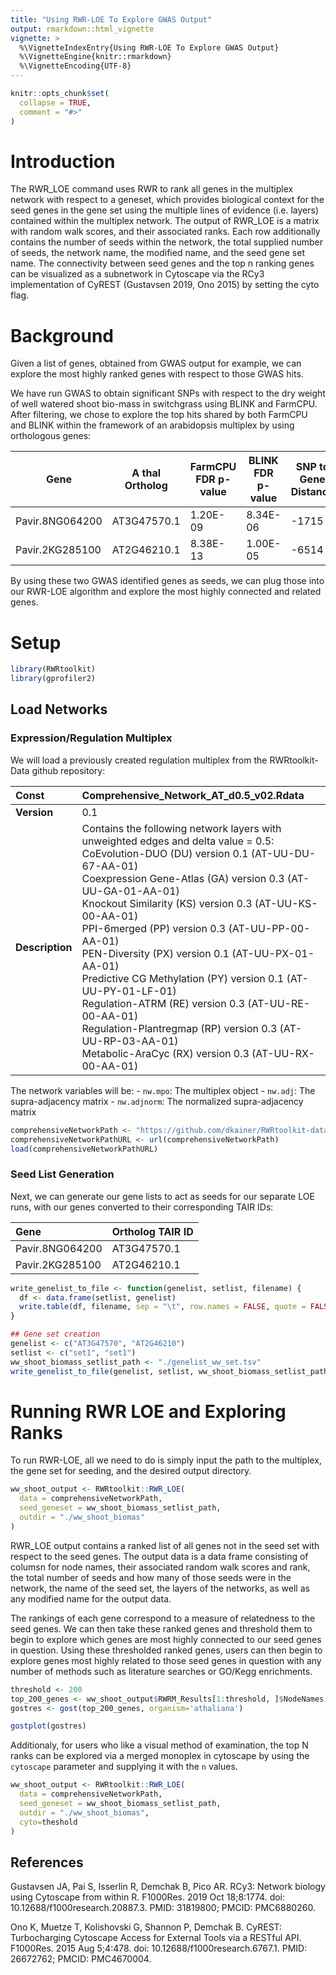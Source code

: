 ```yaml
---
title: "Using RWR-LOE To Explore GWAS Output"
output: rmarkdown::html_vignette
vignette: >
  %\VignetteIndexEntry{Using RWR-LOE To Explore GWAS Output}
  %\VignetteEngine{knitr::rmarkdown}
  %\VignetteEncoding{UTF-8}
---
```


```r
knitr::opts_chunk$set(
  collapse = TRUE,
  comment = "#>"
)
```

# Introduction
The RWR_LOE command uses RWR to rank all genes in the multiplex network with respect to a geneset, which provides biological context for the seed genes in the gene set using the multiple lines of evidence (i.e. layers) contained within the multiplex network. The output of RWR_LOE is a matrix with random walk scores, and their associated ranks. Each row additionally contains the number of seeds within the network, the total supplied number of seeds, the network name, the modified name, and the seed gene set name. The connectivity between seed genes and the top n ranking genes can be visualized as a subnetwork in Cytoscape via the RCy3 implementation of CyREST (Gustavsen 2019, Ono 2015) by setting the cyto flag. 

# Background
Given a list of genes, obtained from GWAS output for example, we can explore the most highly ranked genes with respect to those GWAS hits. 

We have run GWAS to obtain significant SNPs with respect to the dry weight of well watered shoot bio-mass in switchgrass using BLINK and FarmCPU. After filtering, we chose to explore the top hits shared by both FarmCPU and BLINK within the framework of an arabidopsis multiplex by using orthologous genes: 

| Gene            | A thal Ortholog | FarmCPU FDR p-value | BLINK FDR p-value | SNP to Gene Distance |
| --------------- | --------------- | ------------------- | ----------------- | -------------------- |
| Pavir.8NG064200 | AT3G47570.1     | 1.20E-09            | 8.34E-06          | -1715                |
| Pavir.2KG285100 | AT2G46210.1     | 8.38E-13            | 1.00E-05          | -6514                |

By using these two GWAS identified genes as seeds, we can plug those into our RWR-LOE algorithm and explore the most highly connected and related genes. 

# Setup
```r
library(RWRtoolkit)
library(gprofiler2)
```

## Load Networks
### Expression/Regulation Multiplex
We will load a previously created regulation multiplex from the RWRtoolkit-Data github repository: 

| **Const** | Comprehensive_Network_AT_d0.5_v02.Rdata |
| :---------------- | :------------------------------------------------------------------------------------------------------------------------------------------------------------------------------------------------------------------------------- |
| **Version** | 0.1 |
| **Description** | Contains the following network layers with unweighted edges and delta value = 0.5: <br /> CoEvolution-DUO (DU) version 0.1 (AT-UU-DU-67-AA-01) <br /> Coexpression Gene-Atlas (GA) version 0.3 (AT-UU-GA-01-AA-01) <br /> Knockout Similarity (KS) version 0.3 (AT-UU-KS-00-AA-01) <br /> PPI-6merged (PP) version 0.3 (AT-UU-PP-00-AA-01) <br /> PEN-Diversity (PX) version 0.1 (AT-UU-PX-01-AA-01) <br /> Predictive CG Methylation (PY) version 0.1 (AT-UU-PY-01-LF-01) <br /> Regulation-ATRM (RE) version 0.3 (AT-UU-RE-00-AA-01) <br /> Regulation-Plantregmap (RP) version 0.3 (AT-UU-RP-03-AA-01) <br /> Metabolic-AraCyc (RX) version 0.3 (AT-UU-RX-00-AA-01) <br />|

The network variables will be: 
- `nw.mpo`:     The multiplex object
- `nw.adj`:     The supra-adjacency matrix
- `nw.adjnorm`: The normalized supra-adjacency matrix

```r
comprehensiveNetworkPath <- "https://github.com/dkainer/RWRtoolkit-data/blob/main/Comprehensive_Network_AT_d0.5_v02.RData?raw=True"
comprehensiveNetworkPathURL <- url(comprehensiveNetworkPath)
load(comprehensiveNetworkPathURL)
```

### Seed List Generation
Next, we can generate our gene lists to act as seeds for our separate LOE runs, with our genes converted to their corresponding TAIR IDs:  


| **Gene ** | **Ortholog TAIR ID**  |
|:----------------|:----------------|
| Pavir.8NG064200 | AT3G47570.1 | 
| Pavir.2KG285100 | AT2G46210.1 |


```r
write_genelist_to_file <- function(genelist, setlist, filename) {
  df <- data.frame(setlist, genelist)
  write.table(df, filename, sep = "\t", row.names = FALSE, quote = FALSE, col.names = FALSE)
}

## Gene set creation
genelist <- c("AT3G47570", "AT2G46210")
setlist <- c("set1", "set1")
ww_shoot_biomass_setlist_path <- "./genelist_ww_set.tsv"
write_genelist_to_file(genelist, setlist, ww_shoot_biomass_setlist_path)

```


# Running RWR LOE and Exploring Ranks
To run RWR-LOE, all we need to do is simply input the path to the multiplex, the gene set for seeding, and the desired output directory. 

```r
ww_shoot_output <- RWRtoolkit::RWR_LOE(
  data = comprehensiveNetworkPath,
  seed_geneset = ww_shoot_biomass_setlist_path,
  outdir = "./ww_shoot_biomas"
)
```

RWR_LOE output contains a ranked list of all genes not in the seed set with respect to the seed genes. The output data is a data frame consisting of columsn for node names, their associated random walk scores and rank, the total number of seeds and how many of those seeds were in the network, the name of the seed set, the layers of the networks, as well as any modified name for the output data. 

The rankings of each gene correspond to a measure of relatedness to the seed genes. We can then take these ranked genes and threshold them to begin to explore which genes are most highly connected to our seed genes in question. Using these thresholded ranked genes, users can then  begin to explore genes most highly related to those seed genes in question with any number of methods such as literature searches or GO/Kegg  enrichments.

```r
threshold <- 200
top_200_genes <- ww_shoot_output$RWRM_Results[1:threshold, ]$NodeNames
gostres <- gost(top_200_genes, organism='athaliana')

gostplot(gostres)
```


Additionaly, for users who like a visual method of examination, the top N ranks can be explored via a merged monoplex in cytoscape by using the `cytoscape` parameter and supplying it with the `n` values.  

```r
ww_shoot_output <- RWRtoolkit::RWR_LOE(
  data = comprehensiveNetworkPath,
  seed_geneset = ww_shoot_biomass_setlist_path,
  outdir = "./ww_shoot_biomas",
  cyto=theshold
)
```

## References
Gustavsen JA, Pai S, Isserlin R, Demchak B, Pico AR. RCy3: Network biology using Cytoscape from within R. F1000Res. 2019 Oct 18;8:1774. doi: 10.12688/f1000research.20887.3. PMID: 31819800; PMCID: PMC6880260.

Ono K, Muetze T, Kolishovski G, Shannon P, Demchak B. CyREST: Turbocharging Cytoscape Access for External Tools via a RESTful API. F1000Res. 2015 Aug 5;4:478. doi: 10.12688/f1000research.6767.1. PMID: 26672762; PMCID: PMC4670004.
